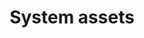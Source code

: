 ---
title: System assets
description: System assets serve as a centralized hub for managing and organizing various types of media files outside an application, used on themes, including images, GIFs, and more. 
---